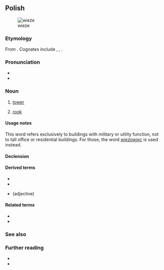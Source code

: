 ==Polish==
{{wp|lang=pl}}
[[Image:Turm (Schach).jpg|thumb|wieże]]

===Etymology===
From {{inh|pl|sla-pro|*věža}}. Cognates include {{cog|sl|veža||hallway}}, {{cog|ru|вежа||caravan; tower}}, {{cog|sk|veža||tower}}.

===Pronunciation===
* {{pl-IPA}}
* {{audio|pl|Pl-wieża.ogg|audio}}

===Noun===
{{pl-noun|f|dim=wieżyczka}}

# [[tower]]
# {{lb|pl|chess}} [[rook]]

====Usage notes====
This word refers exclusively to buildings with military or utility function, not to tall office or residential buildings. For those, the word ''[[wieżowiec]]'' is used instead.

====Declension====
{{pl-decl-noun-f}}

====Derived terms====
* {{l|pl|wieża Babel}}
* {{l|pl|wieża z kości słoniowej}}
* {{l|pl|wieżowy}} (adjective)

====Related terms====
* {{l|pl|wieżówka}}
* {{l|pl|wieżowiec}}

===See also===
{{table:chess pieces/pl}}

===Further reading===
* {{R:pl:WSJP}}
* {{R:PWN}}

{{c|pl|Buildings}}